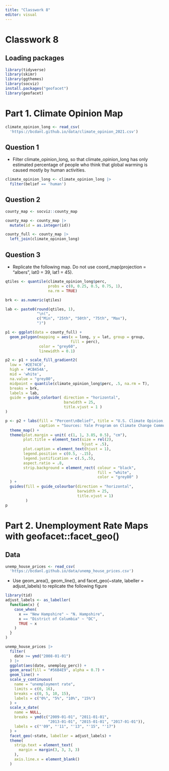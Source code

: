 ```yaml
---
title: "Classwork 8"
editor: visual
---
```


# Classwork 8

## Loading packages
```r
library(tidyverse)
library(skimr)
library(ggthemes)
library(socviz)
install.packages("geofacet")
library(geofacet)
```

# Part 1. Climate Opinion Map
```r
climate_opinion_long <- read_csv(
  'https://bcdanl.github.io/data/climate_opinion_2021.csv')
```
## Question 1
- Filter climate_opinion_long, so that climate_opinion_long has only estimated percentage of people who think that global warming is caused mostly by human activities.

```r
climate_opinion_long <- climate_opinion_long |>  
  filter(belief == 'human')
```

## Question 2

```r
county_map <- socviz::county_map

county_map <- county_map |> 
  mutate(id = as.integer(id))

county_full <- county_map |> 
  left_join(climate_opinion_long)

```

## Question 3
- Replicate the following map.
Do not use coord_map(projection = "albers", lat0 = 39, lat1 = 45).

```r
qtiles <- quantile(climate_opinion_long$perc, 
                   probs = c(0, 0.25, 0.5, 0.75, 1), 
                   na.rm = TRUE)

brk <- as.numeric(qtiles)

lab <- paste0(round(qtiles, 1), 
              "\n(", 
              c("Min", "25th", "50th", "75th", "Max"), 
              ")")

p1 <- ggplot(data = county_full) + 
  geom_polygon(mapping = aes(x = long, y = lat, group = group, 
                             fill = perc),
               color = "grey60", 
               linewidth = 0.1) 

p2 <- p1 + scale_fill_gradient2( 
  low = '#2E74C0',  
  high = '#CB454A',  
  mid = 'white', 
  na.value = "grey80",
  midpoint = quantile(climate_opinion_long$perc, .5, na.rm = T),
  breaks = brk,
  labels = lab,
  guide = guide_colorbar( direction = "horizontal",
                          barwidth = 25,
                          title.vjust = 1 )
) 

p <- p2 + labs(fill = "Percent\nBelief", title = "U.S. Climate Opinion, 2021",
               caption = "Sources: Yale Program on Climate Change Communication\n(https://climatecommunication.yale.edu/visualizations-data/ycom-us/)") +
  theme_map() +
  theme(plot.margin = unit( c(1, 1, 3.85, 0.5), "cm"),
        plot.title = element_text(size = rel(2),
                                  hjust = .5),
        plot.caption = element_text(hjust = 1),
        legend.position = c(0.5, -.15),
        legend.justification = c(.5,.5),
        aspect.ratio = .8,
        strip.background = element_rect( colour = "black",
                                         fill = "white",
                                         color = "grey80" )
  ) +
  guides(fill = guide_colourbar(direction = "horizontal", 
                                barwidth = 25,
                                title.vjust = 1)
         )
p
```
# Part 2. Unemployment Rate Maps with geofacet::facet_geo()

## Data
```r
unemp_house_prices <- read_csv(
  'https://bcdanl.github.io/data/unemp_house_prices.csv')
```
- Use geom_area(), geom_line(), and facet_geo(~state, labeller = adjust_labels) to replicate the following figure

```r
library(tid)
adjust_labels <- as_labeller(
  function(x) {
    case_when(
      x == "New Hampshire" ~ "N. Hampshire",
      x == "District of Columbia" ~ "DC",
      TRUE ~ x
    )
  }
)
```

```r
unemp_house_prices |> 
  filter(
    date >= ymd("2008-01-01")
  ) |>
  ggplot(aes(date, unemploy_perc)) + 
  geom_area(fill = "#56B4E9", alpha = 0.7) +
  geom_line() + 
  scale_y_continuous(
    name = "unemployment rate",
    limits = c(0, 16),
    breaks = c(0, 5, 10, 15),
    labels = c("0%", "5%", "10%", "15%")
  ) +
  scale_x_date(
    name = NULL,
    breaks = ymd(c("2009-01-01", "2011-01-01", 
                   "2013-01-01", "2015-01-01", "2017-01-01")),
    labels = c("'09", "'11", "'13", "'15", "'17")
  ) +
  facet_geo(~state, labeller = adjust_labels) +
  theme(
    strip.text = element_text(
      margin = margin(3, 3, 3, 3)
    ),
    axis.line.x = element_blank()
  )
```

